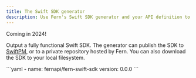 ```yaml
---
title: The Swift SDK generator
description: Use Fern's Swift SDK generator and your API definition to output a fully functional Swift SDK to your local filesystem, to a private repository, or to SwiftPM.
---
```


<Tip>
Coming in 2024!
</Tip>

<br />

Output a fully functional Swift SDK. The generator can publish the SDK to [SwiftPM](https://github.com/apple/swift-package-manager), or to a private repository hosted by Fern. You can also download the SDK to your local filesystem.

<CodeBlock title="generators.yml">
```yaml
- name: fernapi/fern-swift-sdk
  version: 0.0.0
```
</CodeBlock>